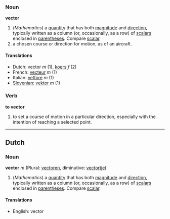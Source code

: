 ===Noun===
'''vector'''

#(''Mathematics'') a [[quantity]] that has both [[magnitude]] and [[direction]], typically written as a column (or, occasionally, as a row) of [[scalar]]s enclosed in [[parentheses]].  Compare [[scalar]].
# a chosen course or direction for motion, as of an aircraft.

====Translations====
*Dutch: vector ''m'' (1), [[koers]] ''f'' (2)
*French: [[vecteur]] ''m'' (1)
*Italian: [[vettore]] ''m'' (1)
*[[Slovenian]]: [[vektor]] ''m'' (1)

===Verb===
'''to vector'''

# to set a course of motion in a particular direction, especially with the intention of reaching a selected point.

----
==Dutch==
===Noun===
'''vector''' ''m'' (Plural: [[vectoren]], diminutive: [[vectortje]])

#(''Mathematics'') a [[quantity]] that has both [[magnitude]] and [[direction]], typically written as a column (or, occasionally, as a row) of [[scalar]]s enclosed in [[parentheses]].  Compare [[scalar]].

====Translations====
*English: vector